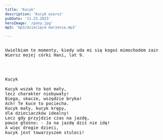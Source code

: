 ```yaml
---
title: 'Kucyk'
description: 'Kucyk wiersz'
pubDate: '11.23.2023'
heroImage: '/pony.jpg'
mp3: 'mp3/dziecięce marzenia.mp3'

---
```

<pre>

Uwielbiam te momenty, kiedy uda mi się kogoś mimochodem zainspirować. 
Wiersz mojej córki Hani, lat 9.




Kucyk

Kucyk wszak to koń mały,
lecz charakter niebywały!
Biega, skacze, wszędzie bryka!
Ach! Te kuce to pociecha. 
Kucyk mały, kucyk krępy,
dla dzieciaczków idealny!
Lecz gdy przyjdzie czas na jazdę,
powie głośno: - Ja na jazdę dziś nie idę!
A więc drogie dzieci,
kucyk jest towarzyszem stuleci!


</pre>
